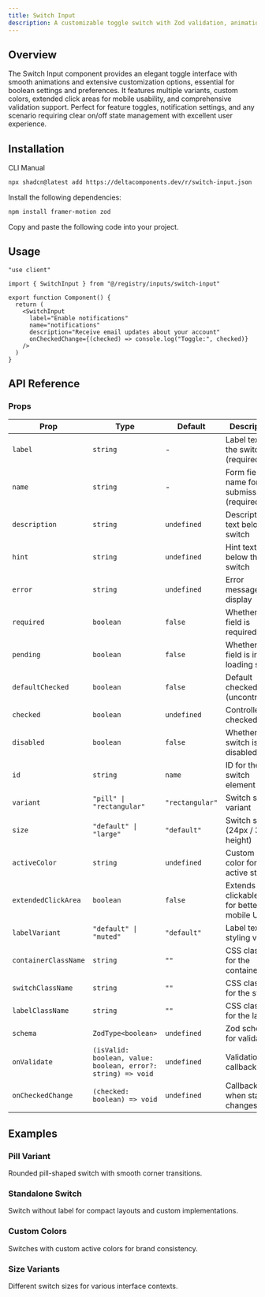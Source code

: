 ```yaml
---
title: Switch Input
description: A customizable toggle switch with Zod validation, animations, and extended functionality.
---
```


<ComponentPreview name="switch-input-demo" />

## Overview

The Switch Input component provides an elegant toggle interface with smooth animations and extensive customization options, essential for boolean settings and preferences. It features multiple variants, custom colors, extended click areas for mobile usability, and comprehensive validation support. Perfect for feature toggles, notification settings, and any scenario requiring clear on/off state management with excellent user experience.

## Installation

<Tabs defaultValue="cli">

<TabsList>
  <TabsTrigger value="cli">CLI</TabsTrigger>
  <TabsTrigger value="manual">Manual</TabsTrigger>
</TabsList>

<TabsContent value="cli">

```bash
npx shadcn@latest add https://deltacomponents.dev/r/switch-input.json
```

</TabsContent>

<TabsContent value="manual">

<Steps>

<Step>Install the following dependencies:</Step>

```bash
npm install framer-motion zod
```

<Step>Copy and paste the following code into your project.</Step>

<ComponentSource name="switch-input" />

</Steps>

</TabsContent>

</Tabs>

## Usage

```tsx
"use client"

import { SwitchInput } from "@/registry/inputs/switch-input"

export function Component() {
  return (
    <SwitchInput
      label="Enable notifications"
      name="notifications"
      description="Receive email updates about your account"
      onCheckedChange={(checked) => console.log("Toggle:", checked)}
    />
  )
}
```

## API Reference

### Props

<div className="overflow-x-auto">

| Prop                 | Type                                                         | Default         | Description                                 |
| -------------------- | ------------------------------------------------------------ | --------------- | ------------------------------------------- |
| `label`              | `string`                                                     | -               | Label text for the switch (required)        |
| `name`               | `string`                                                     | -               | Form field name for submission (required)   |
| `description`        | `string`                                                     | `undefined`     | Description text below the switch           |
| `hint`               | `string`                                                     | `undefined`     | Hint text below the switch                  |
| `error`              | `string`                                                     | `undefined`     | Error message to display                    |
| `required`           | `boolean`                                                    | `false`         | Whether the field is required               |
| `pending`            | `boolean`                                                    | `false`         | Whether the field is in a loading state     |
| `defaultChecked`     | `boolean`                                                    | `false`         | Default checked state (uncontrolled)        |
| `checked`            | `boolean`                                                    | `undefined`     | Controlled checked state                    |
| `disabled`           | `boolean`                                                    | `false`         | Whether the switch is disabled              |
| `id`                 | `string`                                                     | `name`          | ID for the switch element                   |
| `variant`            | `"pill" \| "rectangular"`                                    | `"rectangular"` | Switch shape variant                        |
| `size`               | `"default" \| "large"`                                       | `"default"`     | Switch size (24px / 30px height)            |
| `activeColor`        | `string`                                                     | `undefined`     | Custom CSS color for active state           |
| `extendedClickArea`  | `boolean`                                                    | `false`         | Extends clickable area for better mobile UX |
| `labelVariant`       | `"default" \| "muted"`                                       | `"default"`     | Label text styling variant                  |
| `containerClassName` | `string`                                                     | `""`            | CSS classes for the container               |
| `switchClassName`    | `string`                                                     | `""`            | CSS classes for the switch                  |
| `labelClassName`     | `string`                                                     | `""`            | CSS classes for the label                   |
| `schema`             | `ZodType<boolean>`                                           | `undefined`     | Zod schema for validation                   |
| `onValidate`         | `(isValid: boolean, value: boolean, error?: string) => void` | `undefined`     | Validation callback                         |
| `onCheckedChange`    | `(checked: boolean) => void`                                 | `undefined`     | Callback when state changes                 |

</div>

## Examples

### Pill Variant

Rounded pill-shaped switch with smooth corner transitions.

<ComponentPreview name="switch-input-pill-demo" />

### Standalone Switch

Switch without label for compact layouts and custom implementations.

<ComponentPreview name="switch-input-standalone-demo" />

### Custom Colors

Switches with custom active colors for brand consistency.

<ComponentPreview name="switch-input-color-demo" />

### Size Variants

Different switch sizes for various interface contexts.

<ComponentPreview name="switch-input-sizes-demo" />
